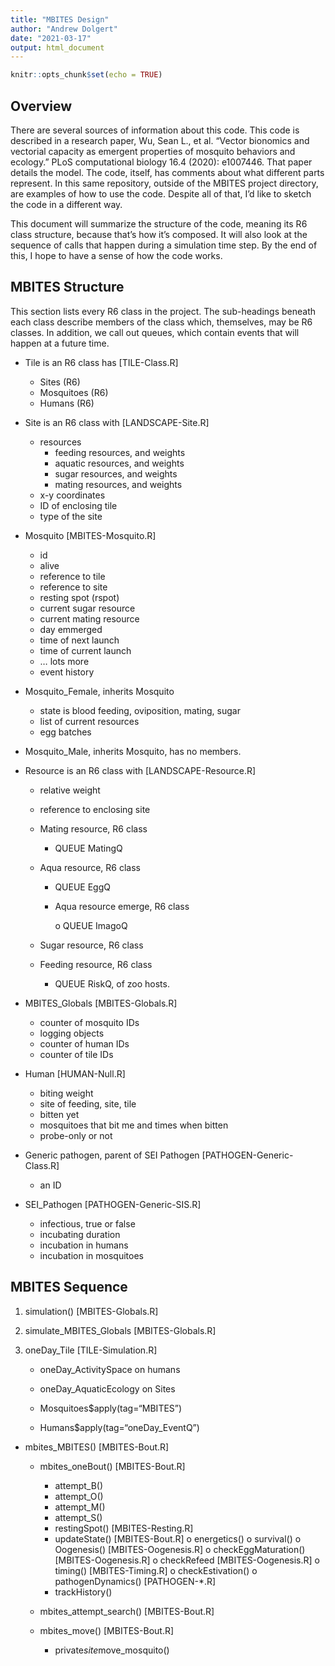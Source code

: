 ```yaml
---
title: "MBITES Design"
author: "Andrew Dolgert"
date: "2021-03-17"
output: html_document
---
```


```r
knitr::opts_chunk$set(echo = TRUE)
```

## Overview

There are several sources of information about this code. This code is described in a research paper, Wu, Sean L., et al. "Vector bionomics and vectorial capacity as emergent properties of mosquito behaviors and ecology." PLoS computational biology 16.4 (2020): e1007446. That paper details the model. The code, itself, has comments about what different parts represent. In this same repository, outside of the MBITES project directory, are examples of how to use the code. Despite all of that, I'd like to sketch the code in a different way.

This document will summarize the structure of the code, meaning its R6 class structure, because that's how it's composed. It will also look at the sequence of calls that happen during a simulation time step. By the end of this, I hope to have a sense of how the code works.


## MBITES Structure

This section lists every R6 class in the project. The sub-headings beneath each class describe members of the class which, themselves, may be R6 classes. In addition, we call out queues, which contain events that will happen at a future time.

* Tile is an R6 class has [TILE-Class.R]

  - Sites (R6)
  - Mosquitoes (R6)
  - Humans (R6)

* Site is an R6 class with [LANDSCAPE-Site.R]

  - resources
    * feeding resources, and weights
    * aquatic resources, and weights
    * sugar resources, and weights
    * mating resources, and weights
  - x-y coordinates
  - ID of enclosing tile
  - type of the site

* Mosquito [MBITES-Mosquito.R]

  - id
  - alive
  - reference to tile
  - reference to site
  - resting spot (rspot)
  - current sugar resource
  - current mating resource
  - day emmerged
  - time of next launch
  - time of current launch
  - ... lots more
  - event history

* Mosquito_Female, inherits Mosquito

  - state is blood feeding, oviposition, mating, sugar
  - list of current resources
  - egg batches
  
* Mosquito_Male, inherits Mosquito, has no members.

* Resource is an R6 class with [LANDSCAPE-Resource.R]

  - relative weight
  - reference to enclosing site
  
  * Mating resource, R6 class
  
    - QUEUE MatingQ
  
  * Aqua resource, R6 class
  
    - QUEUE EggQ
  
    - Aqua resource emerge, R6 class
    
      o QUEUE ImagoQ
  
  * Sugar resource, R6 class
  
  * Feeding resource, R6 class
  
    - QUEUE RiskQ, of zoo hosts.
  
* MBITES_Globals [MBITES-Globals.R]

  - counter of mosquito IDs
  - logging objects
  - counter of human IDs
  - counter of tile IDs

* Human [HUMAN-Null.R]

  - biting weight
  - site of feeding, site, tile
  - bitten yet
  - mosquitoes that bit me and times when bitten
  - probe-only or not

* Generic pathogen, parent of SEI Pathogen [PATHOGEN-Generic-Class.R]

  - an ID
  
* SEI_Pathogen [PATHOGEN-Generic-SIS.R]

  - infectious, true or false
  - incubating duration
  - incubation in humans
  - incubation in mosquitoes

## MBITES Sequence



 1. simulation() [MBITES-Globals.R]
 
 2. simulate_MBITES_Globals [MBITES-Globals.R]
 
 3. oneDay_Tile [TILE-Simulation.R]
    
    * oneDay_ActivitySpace on humans
    
    * oneDay_AquaticEcology on Sites
    
    * Mosquitoes$apply(tag="MBITES")
    
    * Humans$apply(tag="oneDay_EventQ")
 
 * mbites_MBITES() [MBITES-Bout.R]
 
   * mbites_oneBout() [MBITES-Bout.R]
   
     - attempt_B()
     - attempt_O()
     - attempt_M()
     - attempt_S()
     - restingSpot() [MBITES-Resting.R]
     - updateState() [MBITES-Bout.R]
       o energetics()
       o survival()
       o Oogenesis() [MBITES-Oogenesis.R]
       o checkEggMaturation() [MBITES-Oogenesis.R]
       o checkRefeed [MBITES-Oogenesis.R]
       o timing() [MBITES-Timing.R]
       o checkEstivation()
       o pathogenDynamics() [PATHOGEN-*.R]
     - trackHistory()
  
   * mbites_attempt_search() [MBITES-Bout.R]
   
   * mbites_move() [MBITES-Bout.R]
   
     - private$site$move_mosquito()
   
